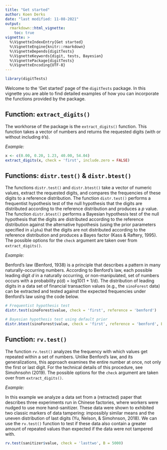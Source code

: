```yaml
---
title: "Get started"
author: Koen Derks
date: "last modified: 11-08-2021"
output: 
  rmarkdown::html_vignette:
    toc: true
vignette: >
  %\VignetteIndexEntry{Get started}
  %\VignetteEngine{knitr::rmarkdown}
  %\VignetteDepends{digitTests}
  %\VignetteKeywords{digit, tests, Bayesian}
  %\VignettePackage{digitTests}
  %\VignetteEncoding{UTF-8}
---
```


```r
library(digitTests)
```

Welcome to the 'Get started' page of the `digitTests` package. In this vignette you are able to find detailed examples of how you can incorporate the functions provided by the package.

## Function: `extract_digits()`

The workhorse of the package is the `extract_digits()` function. This function takes a vector of numbers and returns the requested digits (with or without including `0`'s).

*Example:*

```r
x <- c(0.00, 0.20, 1.23, 40.00, 54.04)
extract_digits(x, check = 'first', include.zero = FALSE)
```

## Functions: `distr.test()` & `distr.btest()`

The functions `distr.test()` and `distr.btest()` take a vector of numeric values, extract the requested digits, and compares the frequencies of these digits to a reference distribution. The function `distr.test()` performs a frequentist hypothesis test of the null hypothesis that the digits are distributed according to the reference distribution and produces a *p* value. The function `distr.btest()` performs a Bayesian hypothesis test of the null hypothesis that the digits are distributed according to the reference distribution against the alternative hypothesis (using the prior parameters specified in `alpha`) that the digits are not distributed according to the reference distribution and produces a Bayes factor (Kass & Raftery, 1995). The possible options for the `check` argument are taken over from `extract_digits()`.

*Example:*

Benford’s law (Benford, 1938) is a principle that describes a pattern in many naturally-occurring numbers. According to Benford's law, each possible leading digit *d* in a naturally occurring, or non-manipulated, set of numbers occurs with a probability p(d) = log10(1 + 1/d). The distribution of leading digits in a data set of financial transaction values (e.g., the `sinoForest` data) can be extracted and tested against the expected frequencies under Benford's law using the code below.

```r
# Frequentist hypothesis test
distr.test(sinoForest$value, check = 'first', reference = 'benford')

# Bayesian hypothesis test using default prior
distr.btest(sinoForest$value, check = 'first', reference = 'benford', BF10 = FALSE)
```

## Function: `rv.test()`

The function `rv.test()` analyzes the frequency with which values get repeated within a set of numbers. Unlike Benford's law, and its generalizations, this approach examines the entire number at once, not only the first or last digit. For the technical details of this procedure, see Simohnsohn (2019). The possible options for the `check` argument are taken over from `extract_digits()`.

*Example:*

In this example we analyze a data set from a (retracted) paper that describes three experiments run in Chinese factories, where workers were nudged to use more hand-sanitizer. These data were shown to exhibited two classic markers of data tampering: impossibly similar means and the uneven distribution of last digits (Yu, Nelson, & Simohnson, 2018). We can use the `rv.test()` function to test if these data also contain a greater amount of repeated values than expected if the data were not tampered with.

```r
rv.test(sanitizer$value, check = 'lasttwo', B = 5000)
```
